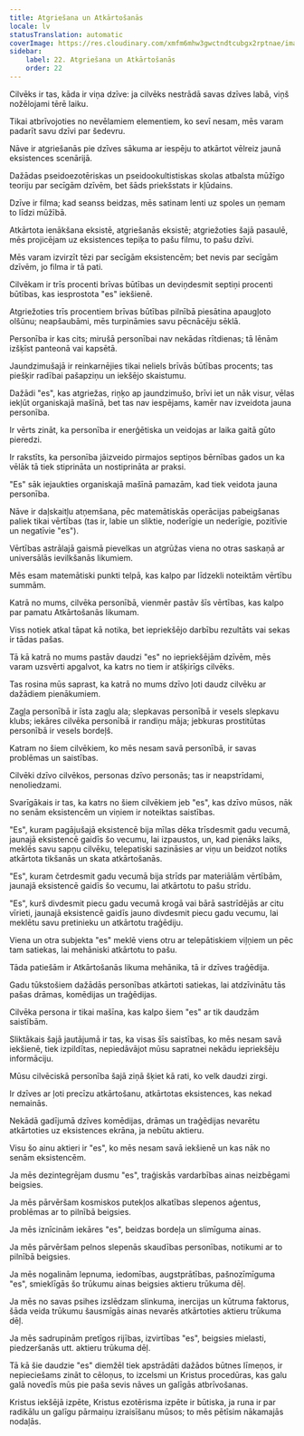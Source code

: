```yaml
---
title: Atgriešana un Atkārtošanās
locale: lv
statusTranslation: automatic
coverImage: https://res.cloudinary.com/xmfm6mhw3gwctndtcubgx2rptnae/image/upload/v1741354419/small_cover_la_gran_rebelion_28716e29d2.webp
sidebar:
    label: 22. Atgriešana un Atkārtošanās
    order: 22
---
```

Cilvēks ir tas, kāda ir viņa dzīve: ja cilvēks nestrādā savas dzīves labā, viņš nožēlojami tērē laiku.

Tikai atbrīvojoties no nevēlamiem elementiem, ko sevī nesam, mēs varam padarīt savu dzīvi par šedevru.

Nāve ir atgriešanās pie dzīves sākuma ar iespēju to atkārtot vēlreiz jaunā eksistences scenārijā.

Dažādas pseidoezotēriskas un pseidookultistiskas skolas atbalsta mūžīgo teoriju par secīgām dzīvēm, bet šāds priekšstats ir kļūdains.

Dzīve ir filma; kad seanss beidzas, mēs satinam lenti uz spoles un ņemam to līdzi mūžībā.

Atkārtota ienākšana eksistē, atgriešanās eksistē; atgriežoties šajā pasaulē, mēs projicējam uz eksistences tepiķa to pašu filmu, to pašu dzīvi.

Mēs varam izvirzīt tēzi par secīgām eksistencēm; bet nevis par secīgām dzīvēm, jo filma ir tā pati.

Cilvēkam ir trīs procenti brīvas būtības un deviņdesmit septiņi procenti būtības, kas iesprostota "es" iekšienē.

Atgriežoties trīs procentiem brīvas būtības pilnībā piesātina apaugļoto olšūnu; neapšaubāmi, mēs turpināmies savu pēcnācēju sēklā.

Personība ir kas cits; mirušā personībai nav nekādas rītdienas; tā lēnām izšķīst panteonā vai kapsētā.

Jaundzimušajā ir reinkarnējies tikai neliels brīvās būtības procents; tas piešķir radībai pašapziņu un iekšējo skaistumu.

Dažādi "es", kas atgriežas, riņķo ap jaundzimušo, brīvi iet un nāk visur, vēlas iekļūt organiskajā mašīnā, bet tas nav iespējams, kamēr nav izveidota jauna personība.

Ir vērts zināt, ka personība ir enerģētiska un veidojas ar laika gaitā gūto pieredzi.

Ir rakstīts, ka personība jāizveido pirmajos septiņos bērnības gados un ka vēlāk tā tiek stiprināta un nostiprināta ar praksi.

"Es" sāk iejaukties organiskajā mašīnā pamazām, kad tiek veidota jauna personība.

Nāve ir daļskaitļu atņemšana, pēc matemātiskās operācijas pabeigšanas paliek tikai vērtības (tas ir, labie un sliktie, noderīgie un nederīgie, pozitīvie un negatīvie "es").

Vērtības astrālajā gaismā pievelkas un atgrūžas viena no otras saskaņā ar universālās ievilkšanās likumiem.

Mēs esam matemātiski punkti telpā, kas kalpo par līdzekli noteiktām vērtību summām.

Katrā no mums, cilvēka personībā, vienmēr pastāv šīs vērtības, kas kalpo par pamatu Atkārtošanās likumam.

Viss notiek atkal tāpat kā notika, bet iepriekšējo darbību rezultāts vai sekas ir tādas pašas.

Tā kā katrā no mums pastāv daudzi "es" no iepriekšējām dzīvēm, mēs varam uzsvērti apgalvot, ka katrs no tiem ir atšķirīgs cilvēks.

Tas rosina mūs saprast, ka katrā no mums dzīvo ļoti daudz cilvēku ar dažādiem pienākumiem.

Zagļa personībā ir īsta zagļu ala; slepkavas personībā ir vesels slepkavu klubs; iekāres cilvēka personībā ir randiņu māja; jebkuras prostitūtas personībā ir vesels bordeļš.

Katram no šiem cilvēkiem, ko mēs nesam savā personībā, ir savas problēmas un saistības.

Cilvēki dzīvo cilvēkos, personas dzīvo personās; tas ir neapstrīdami, nenoliedzami.

Svarīgākais ir tas, ka katrs no šiem cilvēkiem jeb "es", kas dzīvo mūsos, nāk no senām eksistencēm un viņiem ir noteiktas saistības.

"Es", kuram pagājušajā eksistencē bija mīlas dēka trīsdesmit gadu vecumā, jaunajā eksistencē gaidīs šo vecumu, lai izpaustos, un, kad pienāks laiks, meklēs savu sapņu cilvēku, telepatiski sazināsies ar viņu un beidzot notiks atkārtota tikšanās un skata atkārtošanās.

"Es", kuram četrdesmit gadu vecumā bija strīds par materiālām vērtībām, jaunajā eksistencē gaidīs šo vecumu, lai atkārtotu to pašu strīdu.

"Es", kurš divdesmit piecu gadu vecumā krogā vai bārā sastrīdējās ar citu vīrieti, jaunajā eksistencē gaidīs jauno divdesmit piecu gadu vecumu, lai meklētu savu pretinieku un atkārtotu traģēdiju.

Viena un otra subjekta "es" meklē viens otru ar telepātiskiem viļņiem un pēc tam satiekas, lai mehāniski atkārtotu to pašu.

Tāda patiešām ir Atkārtošanās likuma mehānika, tā ir dzīves traģēdija.

Gadu tūkstošiem dažādās personības atkārtoti satiekas, lai atdzīvinātu tās pašas drāmas, komēdijas un traģēdijas.

Cilvēka persona ir tikai mašīna, kas kalpo šiem "es" ar tik daudzām saistībām.

Sliktākais šajā jautājumā ir tas, ka visas šīs saistības, ko mēs nesam savā iekšienē, tiek izpildītas, nepiedāvājot mūsu sapratnei nekādu iepriekšēju informāciju.

Mūsu cilvēciskā personība šajā ziņā šķiet kā rati, ko velk daudzi zirgi.

Ir dzīves ar ļoti precīzu atkārtošanu, atkārtotas eksistences, kas nekad nemainās.

Nekādā gadījumā dzīves komēdijas, drāmas un traģēdijas nevarētu atkārtoties uz eksistences ekrāna, ja nebūtu aktieru.

Visu šo ainu aktieri ir "es", ko mēs nesam savā iekšienē un kas nāk no senām eksistencēm.

Ja mēs dezintegrējam dusmu "es", traģiskās vardarbības ainas neizbēgami beigsies.

Ja mēs pārvēršam kosmiskos putekļos alkatības slepenos aģentus, problēmas ar to pilnībā beigsies.

Ja mēs iznīcinām iekāres "es", beidzas bordeļa un slimīguma ainas.

Ja mēs pārvēršam pelnos slepenās skaudības personības, notikumi ar to pilnībā beigsies.

Ja mēs nogalinām lepnuma, iedomības, augstprātības, pašnozīmīguma "es", smieklīgās šo trūkumu ainas beigsies aktieru trūkuma dēļ.

Ja mēs no savas psihes izslēdzam slinkuma, inercijas un kūtruma faktorus, šāda veida trūkumu šausmīgās ainas nevarēs atkārtoties aktieru trūkuma dēļ.

Ja mēs sadrupinām pretīgos rijības, izvirtības "es", beigsies mielasti, piedzeršanās utt. aktieru trūkuma dēļ.

Tā kā šie daudzie "es" diemžēl tiek apstrādāti dažādos būtnes līmeņos, ir nepieciešams zināt to cēloņus, to izcelsmi un Kristus procedūras, kas galu galā novedīs mūs pie paša sevis nāves un galīgās atbrīvošanas.

Kristus iekšējā izpēte, Kristus ezotērisma izpēte ir būtiska, ja runa ir par radikālu un galīgu pārmaiņu izraisīšanu mūsos; to mēs pētīsim nākamajās nodaļās.

